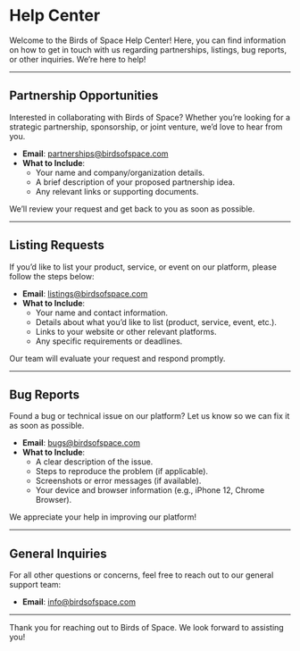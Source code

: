 # Help Center

Welcome to the Birds of Space Help Center! Here, you can find information on how to get in touch with us regarding partnerships, listings, bug reports, or other inquiries. We’re here to help!

---

## Partnership Opportunities

Interested in collaborating with Birds of Space? Whether you’re looking for a strategic partnership, sponsorship, or joint venture, we’d love to hear from you.

- **Email**: [partnerships@birdsofspace.com](mailto:partnerships@birdsofspace.com)
- **What to Include**:
  - Your name and company/organization details.
  - A brief description of your proposed partnership idea.
  - Any relevant links or supporting documents.

We’ll review your request and get back to you as soon as possible.

---

## Listing Requests

If you’d like to list your product, service, or event on our platform, please follow the steps below:

- **Email**: [listings@birdsofspace.com](mailto:listings@birdsofspace.com)
- **What to Include**:
  - Your name and contact information.
  - Details about what you’d like to list (product, service, event, etc.).
  - Links to your website or other relevant platforms.
  - Any specific requirements or deadlines.

Our team will evaluate your request and respond promptly.

---

## Bug Reports

Found a bug or technical issue on our platform? Let us know so we can fix it as soon as possible.

- **Email**: [bugs@birdsofspace.com](mailto:bugs@birdsofspace.com)
- **What to Include**:
  - A clear description of the issue.
  - Steps to reproduce the problem (if applicable).
  - Screenshots or error messages (if available).
  - Your device and browser information (e.g., iPhone 12, Chrome Browser).

We appreciate your help in improving our platform!

---

## General Inquiries

For all other questions or concerns, feel free to reach out to our general support team:

- **Email**: [info@birdsofspace.com](mailto:info@birdsofspace.com)

---

Thank you for reaching out to Birds of Space. We look forward to assisting you!
